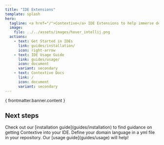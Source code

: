 ```yaml
---
title: "IDE Extensions"
template: splash
hero:
  tagline: <a href="/">Contextive</a> IDE Extensions to help immerse developers in the language of their domains.
  image:
    file: ../../assets/images/hover_intellij.png
  actions:
    - text: Get Started in IDEs
      link: guides/installation/
      icon: right-arrow
    - text: IDE Usage Guide
      link: guides/usage/
      icon: document
      variant: secondary
    - text: Contextive Docs
      link: /
      icon: document
      variant: secondary
---
```



{ frontmatter.banner.content }

## Next steps

<CardGrid stagger>
	<Card title="Install" icon="down-caret">
		Check out our [installation guide](guides/installation) to find guidance on getting Contextive into your IDE.
	</Card>
	<Card title="Define" icon="pencil">
		Define your domain language in a yml file in your repository. Our [usage guide](guides/usage) will help!
	</Card>
</CardGrid>
